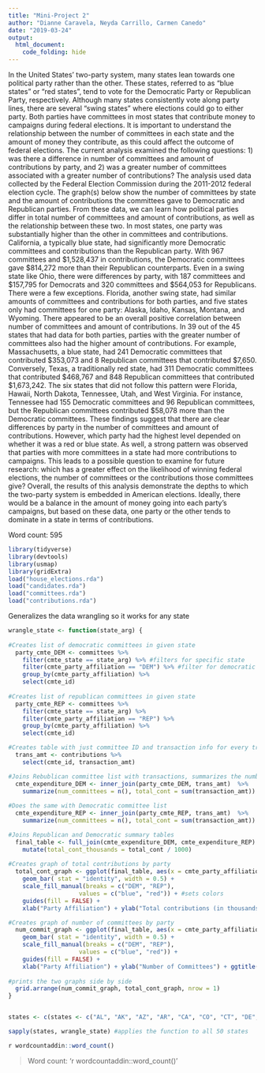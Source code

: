 ```yaml
---
title: "Mini-Project 2"
author: "Dianne Caravela, Neyda Carrillo, Carmen Canedo"
date: "2019-03-24"
output: 
  html_document:
    code_folding: hide
---
```


In the United States’ two-party system, many states lean towards one political party rather than the other. These states, referred to as “blue states” or “red states”, tend to vote for the Democratic Party or Republican Party, respectively. Although many states consistently vote along party lines, there are several “swing states” where elections could go to either party. Both parties have committees in most states that contribute money to campaigns during federal elections. It is important to understand the relationship between the number of committees in each state and the amount of money they contribute, as this could affect the outcome of federal elections.
The current analysis examined the following questions: 1) was there a difference in number of committees and amount of contributions by party, and 2) was a greater number of committees associated with a greater number of contributions? The analysis used data collected by the Federal Election Commission during the 2011-2012 federal election cycle. The graph(s) below show the number of committees by state and the amount of contributions the committees gave to Democratic and Republican parties. From these data, we can learn how political parties differ in total number of committees and amount of contributions, as well as the relationship between these two. 
	In most states, one party was substantially higher than the other in committees and contributions. California, a typically blue state, had significantly more Democratic committees and contributions than the Republican party. With 967 committees and $1,528,437 in contributions, the Democratic committees gave $814,272 more than their Republican counterparts. Even in a swing state like Ohio, there were differences by party, with 187 committees and $157,795 for Democrats and 320 committees and $564,053 for Republicans. There were a few exceptions. Florida, another swing state, had similar amounts of committees and contributions for both parties, and five states only had committees for one party: Alaska, Idaho, Kansas, Montana, and Wyoming.
There appeared to be an overall positive correlation between number of committees and amount of contributions. In 39 out of the 45 states that had data for both parties, parties with the greater number of committees also had the higher amount of contributions. For example, Massachusetts, a blue state, had 241 Democratic committees that contributed $353,073 and 8 Republican committees that contributed $7,650. Conversely, Texas, a traditionally red state, had 311 Democratic committees that contributed $468,767 and 848 Republican committees that contributed $1,673,242. The six states that did not follow this pattern were Florida, Hawaii, North Dakota, Tennessee, Utah, and West Virginia. For instance, Tennessee had 155 Democratic committees and 96 Republican committees, but the Republican committees contributed $58,078 more than the Democratic committees.
These findings suggest that there are clear differences by party in the number of committees and amount of contributions. However, which party had the highest level depended on whether it was a red or blue state. As well, a strong pattern was observed that parties with more committees in a state had more contributions to campaigns. This leads to a possible question to examine for future research: which has a greater effect on the likelihood of winning federal elections, the number of committees or the contributions those committees give? Overall, the results of this analysis demonstrate the depths to which the two-party system is embedded in American elections. Ideally, there would be a balance in the amount of money going into each party’s campaigns, but based on these data, one party or the other tends to dominate in a state in terms of contributions.

Word count: 595

```r
library(tidyverse)
library(devtools)
library(usmap)
library(gridExtra)
load("house_elections.rda")
load("candidates.rda")
load("committees.rda")
load("contributions.rda")
```


Generalizes the data wrangling so it works for any state
```r
wrangle_state <- function(state_arg) {
  
#Creates list of democratic committees in given state
  party_cmte_DEM <- committees %>%
    filter(cmte_state == state_arg) %>% #filters for specific state
    filter(cmte_party_affiliation == "DEM") %>% #filter for democratic committees
    group_by(cmte_party_affiliation) %>%
    select(cmte_id)
  
#Creates list of republican committees in given state
  party_cmte_REP <- committees %>%
    filter(cmte_state == state_arg) %>%
    filter(cmte_party_affiliation == "REP") %>%
    group_by(cmte_party_affiliation) %>%
    select(cmte_id) 

#Creates table with just committee ID and transaction info for every transaction 
  trans_amt <- contributions %>%
    select(cmte_id, transaction_amt)

#Joins Rebublican committee list with transactions, summarizes the number of committies and the total amount of money they recieved  
  cmte_expenditure_DEM <- inner_join(party_cmte_DEM, trans_amt)  %>%
    summarize(num_committees = n(), total_cont = sum(transaction_amt))
  
#Does the same with Democratic committee list  
  cmte_expenditure_REP <- inner_join(party_cmte_REP, trans_amt)  %>%
    summarize(num_committees = n(), total_cont = sum(transaction_amt))

#Joins Republican and Democratic summary tables 
  final_table <- full_join(cmte_expenditure_DEM, cmte_expenditure_REP) %>%
    mutate(total_cont_thousands = total_cont / 1000)
 
#Creates graph of total contributions by party 
  total_cont_graph <- ggplot(final_table, aes(x = cmte_party_affiliation, y = total_cont_thousands, fill = cmte_party_affiliation)) +
    geom_bar( stat = "identity", width = 0.5) +
    scale_fill_manual(breaks = c("DEM", "REP"),
                    values = c("blue", "red")) + #sets colors
    guides(fill = FALSE) +
    xlab("Party Affiliation") + ylab("Total contributions (in thousands of dollars)") + ggtitle("Amount of contributions \nby committees by party in ", state_arg) #sets titles

#Creates graph of number of committees by party
  num_commit_graph <- ggplot(final_table, aes(x = cmte_party_affiliation, y = num_committees, fill = cmte_party_affiliation)) +
    geom_bar( stat = "identity", width = 0.5) +
    scale_fill_manual(breaks = c("DEM", "REP"),
                    values = c("blue", "red")) +
    guides(fill = FALSE) +
    xlab("Party Affiliation") + ylab("Number of Committees") + ggtitle("Number of committees \nby party afffiliation in ", state_arg)
 
#prints the two graphs side by side 
  grid.arrange(num_commit_graph, total_cont_graph, nrow = 1)
}


states <- c(states <- c("AL", "AK", "AZ", "AR", "CA", "CO", "CT", "DE", "FL", "GA", "HI", "ID", "IL", "IN", "IA", "KS", "KY", "LA", "ME", "MD", "MA", "MI", "MN", "MS", "MO", "MT", "NE", "NV", "NH", "NJ", "NM", "NY", "NC", "ND", "OH", "OK", "OR", "PA", "RI", "SC", "SD", "TN", "TX", "UT", "VT", "VA", "WA", "WV", "WI", "WY"))

sapply(states, wrangle_state) #applies the function to all 50 states

r wordcountaddin::word_count()
```

> Word count: 'r wordcountaddin::word_count()'


